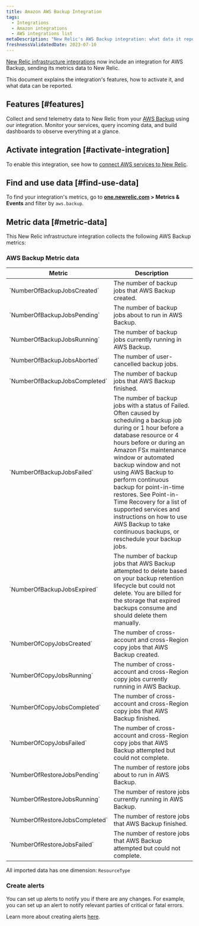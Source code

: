 ```yaml
---
title: Amazon AWS Backup Integration
tags:
  - Integrations
  - Amazon integrations
  - AWS integrations list
metaDescription: "New Relic's AWS Backup integration: what data it reports and how to enable it."
freshnessValidatedDate: 2023-07-10
---
```


[New Relic infrastructure integrations](/docs/infrastructure/integrations-getting-started/getting-started/introduction-infrastructure-integrations) now include an integration for AWS Backup, sending its metrics data to New Relic.

This document explains the integration's features, how to activate it, and what data can be reported.

## Features [#features]

Collect and send telemetry data to New Relic from your [AWS Backup](https://aws.amazon.com/backup/) using our integration. Monitor your services, query incoming data, and build dashboards to observe everything at a glance.

## Activate integration [#activate-integration]

To enable this integration, see how to [connect AWS services to New Relic](/docs/infrastructure/amazon-integrations/connect/aws-metric-stream-setup/).

## Find and use data [#find-use-data]

To find your integration's metrics, go to **[one.newrelic.com](https://one.newrelic.com/all-capabilities) > Metrics & Events** and filter by `aws.backup`.

## Metric data [#metric-data]

This New Relic infrastructure integration collects the following AWS Backup metrics:

### AWS Backup Metric data

<table>
  <thead>
    <tr>
      <th style={{ width: "200px" }}>
      Metric  
      </th>
      <th>
      Description
      </th>
    </tr>
  </thead>
    <tbody>
    <tr>
      <td>
      `NumberOfBackupJobsCreated`
      </td>
      <td>
      The number of backup jobs that AWS Backup created.
      </td>
    </tr>
    <tr>
      <td>
      `NumberOfBackupJobsPending`
      </td>
      <td>
      The number of backup jobs about to run in AWS Backup.
      </td>
    </tr>
    <tr>
      <td>
      `NumberOfBackupJobsRunning`
      </td>
      <td>
      The number of backup jobs currently running in AWS Backup.
      </td>
    </tr>
    <tr>
      <td>
      `NumberOfBackupJobsAborted`
      </td>
      <td>
      The number of user-cancelled backup jobs.
      </td>
    </tr>
    <tr>
      <td>
      `NumberOfBackupJobsCompleted`
      </td>
      <td>
      The number of backup jobs that AWS Backup finished.
      </td>
    </tr>
    <tr>
      <td>
      `NumberOfBackupJobsFailed`
      </td>
      <td>
      The number of backup jobs with a status of Failed. Often caused by scheduling a backup job during or 1 hour before a database resource or 4 hours before or during an Amazon FSx maintenance window or automated backup window and not using AWS Backup to perform continuous backup for point-in-time restores. See Point-in-Time Recovery for a list of supported services and instructions on how to use AWS Backup to take continuous backups, or reschedule your backup jobs.
      </td>
    </tr>
    <tr>
      <td>
      `NumberOfBackupJobsExpired`
      </td>
      <td>
      The number of backup jobs that AWS Backup attempted to delete based on your backup retention lifecycle but could not delete. You are billed for the storage that expired backups consume and should delete them manually.
      </td>
    </tr>
    <tr>
      <td>
      `NumberOfCopyJobsCreated`
      </td>
      <td>
      The number of cross-account and cross-Region copy jobs that AWS Backup created.
      </td>
    </tr>
    <tr>
      <td>
      `NumberOfCopyJobsRunning`
      </td>
      <td>
      The number of cross-account and cross-Region copy jobs currently running in AWS Backup.
      </td>
    </tr>
    <tr>
      <td>
      `NumberOfCopyJobsCompleted`
      </td>
      <td>
      The number of cross-account and cross-Region copy jobs that AWS Backup finished.
      </td>
    </tr>
    <tr>
      <td>
      `NumberOfCopyJobsFailed`
      </td>
      <td>
      The number of cross-account and cross-Region copy jobs that AWS Backup attempted but could not complete.
      </td>
    </tr>
    <tr>
      <td>
      `NumberOfRestoreJobsPending`
      </td>
      <td>
      The number of restore jobs about to run in AWS Backup.
      </td>
    </tr>
    <tr>
      <td>
      `NumberOfRestoreJobsRunning`
      </td>
      <td>
      The number of restore jobs currently running in AWS Backup.
      </td>
    </tr>
    <tr>
      <td>
      `NumberOfRestoreJobsCompleted`
      </td>
      <td>
      The number of restore jobs that AWS Backup finished.
      </td>
    </tr>
    <tr>
      <td>
      `NumberOfRestoreJobsFailed`
      </td>
      <td>
      The number of restore jobs that AWS Backup attempted but could not complete.
      </td>
    </tr>
    <!-- Add the rest of the metrics as per your requirement -->
    </tbody>
</table>

All imported data has one dimension: `ResourceType`

### Create alerts

You can set up alerts to notify you if there are any changes. For example, you can set up an alert to notify relevant parties of critical or fatal errors.

Learn more about creating alerts [here](/docs/tutorial-create-alerts/create-an-alert/).
